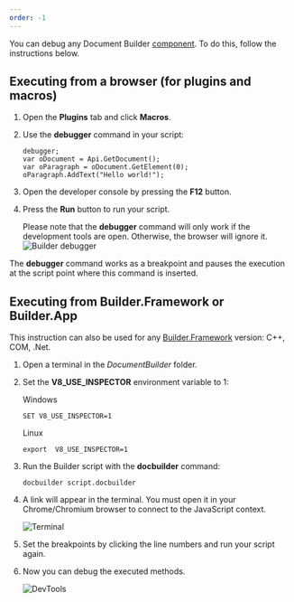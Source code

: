 ```yaml
---
order: -1
---
```

You can debug any Document Builder [component](/docbuilder/basic#builder-components). To do this, follow the instructions below.

## Executing from a browser (for plugins and macros)

1. Open the **Plugins** tab and click **Macros**.

2. Use the **debugger** command in your script:

   ```
   debugger;
   var oDocument = Api.GetDocument();
   var oParagraph = oDocument.GetElement(0);
   oParagraph.AddText("Hello world!");
   ```

3. Open the developer console by pressing the **F12** button.

4. Press the **Run** button to run your script.

   Please note that the **debugger** command will only work if the development tools are open. Otherwise, the browser will ignore it. ![Builder debugger](/content/img/docbuilder/builder-debugger.png)

The **debugger** command works as a breakpoint and pauses the execution at the script point where this command is inserted.

## Executing from Builder.Framework or Builder.App

This instruction can also be used for any [Builder.Framework](/docbuilder/framework) version: C++, COM, .Net.

1. Open a terminal in the *DocumentBuilder* folder.

2. Set the **V8\_USE\_INSPECTOR** environment variable to 1:

   Windows

   ```
   SET V8_USE_INSPECTOR=1
   ```

   Linux

   ```
   export  V8_USE_INSPECTOR=1
   ```

3. Run the Builder script with the **docbuilder** command:

   ```
   docbuilder script.docbuilder
   ```

4. A link will appear in the terminal. You must open it in your Chrome/Chromium browser to connect to the JavaScript context.

   ![Terminal](/content/img/docbuilder/terminal.png)

5. Set the breakpoints by clicking the line numbers and run your script again.

6. Now you can debug the executed methods.

   ![DevTools](/content/img/docbuilder/devtools.png)
